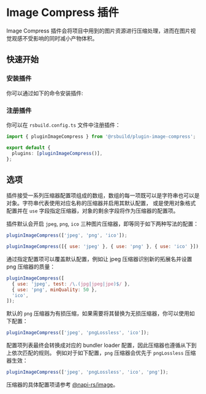# Image Compress 插件

Image Compress 插件会将项目中用到的图片资源进行压缩处理，进而在图片视觉观感不受影响的同时减小产物体积。

## 快速开始

### 安装插件

你可以通过如下的命令安装插件:


<PackageManagerTabs command="add @rsbuild/plugin-image-compress -D" />

### 注册插件

你可以在 `rsbuild.config.ts` 文件中注册插件：

```ts title="rsbuild.config.ts"
import { pluginImageCompress } from '@rsbuild/plugin-image-compress';

export default {
  plugins: [pluginImageCompress()],
};
```

## 选项

插件接受一系列压缩器配置项组成的数组，数组的每一项既可以是字符串也可以是对象。字符串代表使用对应名称的压缩器并启用其默认配置，
或是使用对象格式配置并在 `use` 字段指定压缩器，对象的剩余字段将作为压缩器的配置项。

插件默认会开启 `jpeg`, `png`, `ico` 三种图片压缩器，即等同于如下两种写法的配置：

```js
pluginImageCompress(['jpeg', 'png', 'ico']);
```

```js
pluginImageCompress([{ use: 'jpeg' }, { use: 'png' }, { use: 'ico' }]);
```

通过指定配置项可以覆盖默认配置，例如让 jpeg 压缩器识别新的拓展名并设置 png 压缩器的质量：

```js
pluginImageCompress([
  { use: 'jpeg', test: /\.(jpg|jpeg|jpe)$/ },
  { use: 'png', minQuality: 50 },
  'ico',
]);
```

默认的 `png` 压缩器为有损压缩，如果需要将其替换为无损压缩器，你可以使用如下配置：

```js
pluginImageCompress(['jpeg', 'pngLossless', 'ico']);
```

配置项列表最终会转换成对应的 bundler loader 配置，因此压缩器也遵循从下到上依次匹配的规则。
例如对于如下配置，`png` 压缩器会优先于 `pngLossless` 压缩器生效：

```js
pluginImageCompress(['jpeg', 'pngLossless', 'ico', 'png']);
```

压缩器的具体配置项请参考 [@napi-rs/image](https://image.napi.rs/docs)。
